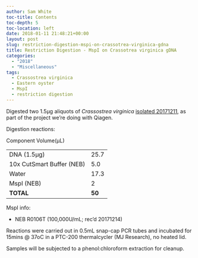 ```yaml
---
author: Sam White
toc-title: Contents
toc-depth: 5
toc-location: left
date: 2018-01-11 21:48:21+00:00
layout: post
slug: restriction-digestion-mspi-on-crassotrea-virginica-gdna
title: Restriction Digestion - MspI on Crassotrea virginica gDNA
categories:
  - "2018"
  - "Miscellaneous"
tags:
  - Crassostrea virginica
  - Eastern oyster
  - MspI
  - restriction digestion
---
```


Digested two 1.5μg aliquots of _Crassostrea virginica_ [isolated 20171211](https://robertslab.github.io/sams-notebook/posts/2017/2017-12-11-dna-isolation-quantification-crassotrea-virginica-mantle-gdna/), as part of the project we're doing with Qiagen.

Digestion reactions:

<table >

<tr >
  Component
  Volume(μL)
</tr>

<tbody >
<tr >
  
<td >DNA (1.5μg)
</td>
  
<td >25.7
</td>
</tr>
<tr >
  
<td >10x CutSmart Buffer (NEB)
</td>
  
<td >5.0
</td>
</tr>
<tr >
  
<td >Water
</td>
  
<td >17.3
</td>
</tr>
<tr >
  
<td >MspI (NEB)
</td>
  
<td >2
</td>
</tr>
<tr >
  
<td >**TOTAL**
</td>
  
<td >**50**
</td>
</tr>
</tbody>
</table>

MspI info:





  * NEB R0106T (100,000U/mL; rec'd 20171214)



Reactions were carried out in 0.5mL snap-cap PCR tubes and incubated for 15mins @ 37oC in a PTC-200 thermalcycler (MJ Research), no heated lid.

Samples will be subjected to a phenol:chloroform extraction for cleanup.
